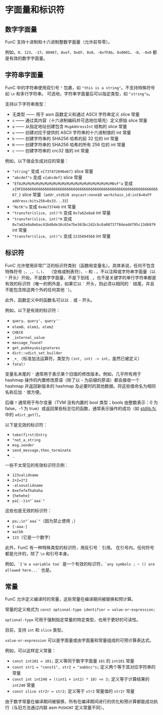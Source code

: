 # 字面量和标识符

## 数字字面量

FunC 支持十进制和十六进制整数字面量（允许前导零）。

例如，`0`、`123`、`-17`、`00987`、`0xef`、`0xEF`、`0x0`、`-0xfFAb`、`0x0001`、`-0`、`-0x0` 都是有效的数字字面量。

## 字符串字面量

FunC 中的字符串使用双引号 `"` 包裹，如 `"this is a string"`。不支持特殊符号如 `\n` 和多行字符串。
可选地，字符串字面量后可以指定类型，如 `"string"u`。

支持以下字符串类型：

- 无类型 —— 用于 asm 函数定义和通过 ASCII 字符串定义 slice 常量
- `s` —— 通过其内容（十六进制编码并可选地位填充）定义原始 slice 常量
- `a` —— 从指定地址创建包含 `MsgAddressInt` 结构的 slice 常量
- `u` —— 创建对应于提供的 ASCII 字符串的十六进制值的 int 常量
- `h` —— 创建字符串的 SHA256 哈希的前 32 位的 int 常量
- `H` —— 创建字符串的 SHA256 哈希的所有 256 位的 int 常量
- `c` —— 创建字符串的 crc32 值的 int 常量

例如，以下值会生成对应的常量：

- `"string"` 变成 `x{737472696e67}` slice 常量
- `"abcdef"s` 变成 `x{abcdef}` slice 常量
- `"Ef8zMzMzMzMzMzMzMzMzMzMzMzMzMzMzMzMzMzMzMzMzM0vF"a` 变成 `x{9FE6666666666666666666666666666666666666666666666666666666666666667_}` slice 常量（`addr_std$10 anycast:none$0 workchain_id:int8=0xFF address:bits256=0x33...33`）
- `"NstK"u` 变成 `0x4e73744b` int 常量
- `"transfer(slice, int)"h` 变成 `0x7a62e8a8` int 常量
- `"transfer(slice, int)"H` 变成 `0x7a62e8a8ebac41bd6de16c65e7be363bc2d2cbc6a0873778dead4795c13db979` int 常量
- `"transfer(slice, int)"c` 变成 `2235694568` int 常量

## 标识符

FunC 允许使用非常广泛的标识符类别（函数和变量名）。具体来说，任何不包含特殊符号 `;`、`,`、`(`、`)`、` `（空格或制表符）、`~` 和 `.`，不以注释或字符串字面量（以 `"` 开头）开始，不是数字字面量，不是下划线 `_`，也不是关键字的单行字符串都是有效的标识符（唯一的例外是，如果它以 `` ` `` 开头，则必须以相同的 `` ` `` 结尾，并且不能包含除这两个外的任何其他 `` ` ``）。

此外，函数定义中的函数名可以以 `.` 或 `~` 开头。

例如，以下是有效的标识符：

- `query`、`query'`、`query''`
- `elem0`、`elem1`、`elem2`
- `CHECK`
- `_internal_value`
- `message_found?`
- `get_pubkeys&signatures`
- `dict::udict_set_builder`
- `_+_`（标准加法运算符，类型为 `(int, int) -> int`，虽然已被定义）
- `fatal!`

变量名末尾的 `'` 通常用于表示某个旧值的修改版本。例如，几乎所有用于 hashmap 操作的内置修改原语（除了以 `~` 为前缀的原语）都会接收一个 hashmap 并返回新版本的 hashmap 及必要时的其他数据。将这些值命名为相同名称后加 `'` 很方便。

后缀 `?` 通常用于布尔变量（TVM 没有内置的 bool 类型；bools 由整数表示：0 为 false，-1 为 true）或返回某些标志位的函数，通常表示操作的成功（如 [stdlib.fc](/develop/func/stdlib) 中的 `udict_get?`）。

以下是无效的标识符：

- `take(first)Entry`
- `"not_a_string`
- `msg.sender`
- `send_message,then_terminate`
- `_`

一些不太常见的有效标识符示例：

- `123validname`
- `2+2=2*2`
- `-alsovalidname`
- `0xefefefhahaha`
- `{hehehe}`
- ``pa{--}in"`aaa`"``

这些也是无效的标识符：

- ``pa;;in"`aaa`"``（因为禁止使用 `;`）
- `{-aaa-}`
- `aa(bb`
- `123`（它是一个数字）

此外，FunC 有一种特殊类型的标识符，用反引号 `` ` `` 引用。
在引号内，任何符号都是允许的，除了 `\n` 和引号本身。

例如，`` `I'm a variable too` `` 是一个有效的标识符，`` `any symbols ; ~ () are allowed here...` `` 也是。

## 常量

FunC 允许定义编译时的常量，这些常量在编译期间被替换和预计算。

常量的定义格式为 `const optional-type identifier = value-or-expression;`

`optional-type` 可用于强制指定常量的特定类型，也用于更好的可读性。

目前，支持 `int` 和 `slice` 类型。

`value-or-expression` 可以是字面量或由字面量和常量组成的可预计算表达式。

例如，可以这样定义常量：

- `const int101 = 101;` 定义等同于数字字面量 `101` 的 `int101` 常量
- `const str1 = "const1", str2 = "aabbcc"s;` 定义两个等于其对应字符串的常量
- `const int int240 = ((int1 + int2) * 10) << 3;` 定义等于计算结果的 `int240` 常量
- `const slice str2r = str2;` 定义等于 `str2` 常量值的 `str2r` 常量

由于数字常量在编译期间被替换，所有在编译期间进行的优化和预计算都能成功执行（与旧方法通过内联 asm `PUSHINT` 定义常量不同）。

